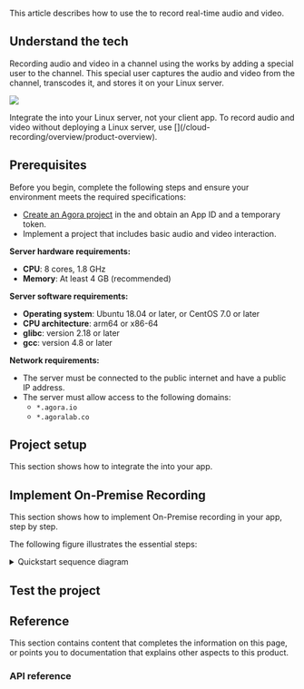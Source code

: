 
This article describes how to use the <Vg k="OPREC_SDK" /> to record real-time audio and video.

## Understand the tech

Recording audio and video in a channel using the <Vg k="OPREC_SDK" /> works by adding a special user to the <Vg k="VSDK" /> channel. This special user captures the audio and video from the channel, transcodes it, and stores it on your Linux server.

![](\images/on-premise-recording/quickstart.svg)

<Admonition type="info">
Integrate the <Vg k="OPREC_SDK" /> into your Linux server, not your client app. To record audio and video without deploying a Linux server, use <Vg k="COMPANY" /> [<Vg k="CREC" />](/cloud-recording/overview/product-overview).
</Admonition>

## Prerequisites

Before you begin, complete the following steps and ensure your environment meets the required specifications:

* [Create an Agora project](/on-premise-recording/get-started/manage-agora-account#generate-temporary-token/) in the <Vg k="CONSOLE" /> and obtain an App ID and a temporary token.
* Implement a <Vg k="VSDK" /> project that includes basic audio and video interaction.

**Server hardware requirements:**

* **CPU**: 8 cores, 1.8 GHz
* **Memory**: At least 4 GB (recommended)

**Server software requirements:**

* **Operating system**: Ubuntu 18.04 or later, or CentOS 7.0 or later  
* **CPU architecture**: arm64 or x86-64  
* **glibc**: version 2.18 or later  
* **gcc**: version 4.8 or later

**Network requirements:**

* The server must be connected to the public internet and have a public IP address.
* The server must allow access to the following domains:
  * `*.agora.io`
  * `*.agoralab.co`

## Project setup

This section shows how to integrate the <Vpd k="SDK" /> into your app.

<ProjectSetup/>

## Implement On-Premise Recording

This section shows how to implement On-Premise recording in your app, step by step.

The following figure illustrates the essential steps:

<details>

<summary>Quickstart sequence diagram</summary>

![](\images\on-premise-recording/on-premise-recording-quickstart-logic-cpp.svg)
</details>

<ProjectImplement/>

## Test the project

<ProjectTest/>

## Reference

This section contains content that completes the information on this page, or points you to documentation that explains other aspects to this product.

### API reference

<Reference/>

